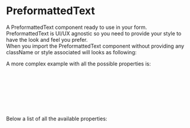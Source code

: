 
<Meta title="DCXLibrary/Typography/PreformattedText/Documentation" />

# PreformattedText

A PreformattedText component ready to use in your form.  
PreformattedText is UI/UX agnostic so you need to provide your style to have the look and feel you prefer.  
When you import the PreformattedText component without providing any className or style associated will looks as following:

<Canvas of={PreformattedTextStories.Unstyled} />

A more complex example with all the possible properties is:

```js
<PreformattedText
  className="customPreformattedText"
  props={{ style: { color: red } }}
>
  Text in a pre element is displayed in a fixed-width font, and it preserves
  both spaces and line breaks.
</PreformattedText>
```

Below a list of all the available properties:

<ArgTypes of={PreformattedTextStories} />
